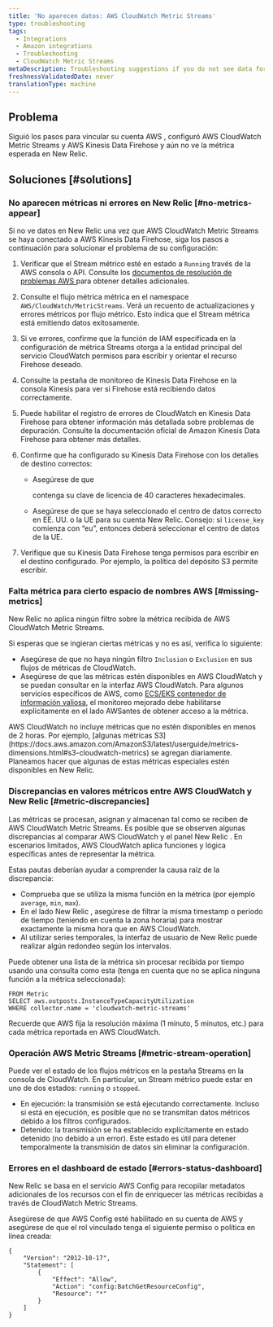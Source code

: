 ```yaml
---
title: 'No aparecen datos: AWS CloudWatch Metric Streams'
type: troubleshooting
tags:
  - Integrations
  - Amazon integrations
  - Troubleshooting
  - CloudWatch Metric Streams
metaDescription: Troubleshooting suggestions if you do not see data for your AWS CloudWatch Metric Streams integration in the New Relic infrastructure UI.
freshnessValidatedDate: never
translationType: machine
---
```


## Problema

Siguió los pasos para vincular su cuenta AWS , configuró AWS CloudWatch Metric Streams y AWS Kinesis Data Firehose y aún no ve la métrica esperada en New Relic.

## Soluciones [#solutions]

### No aparecen métricas ni errores en New Relic [#no-metrics-appear]

Si no ve datos en New Relic una vez que AWS CloudWatch Metric Streams se haya conectado a AWS Kinesis Data Firehose, siga los pasos a continuación para solucionar el problema de su configuración:

1. Verificar que el Stream métrico esté en estado a `Running` través de la AWS consola o API. Consulte los [documentos de resolución de problemas AWS ](https://docs.aws.amazon.com/AmazonCloudWatch/latest/monitoring/CloudWatch-metric-streams-troubleshoot.html)para obtener detalles adicionales.

2. Consulte el flujo métrica métrica en el namespace `AWS/CloudWatch/MetricStreams`. Verá un recuento de actualizaciones y errores métricos por flujo métrico. Esto indica que el Stream métrica está emitiendo datos exitosamente.

3. Si ve errores, confirme que la función de IAM especificada en la configuración de métrica Streams otorga a la entidad principal del servicio CloudWatch permisos para escribir y orientar el recurso Firehose deseado.

4. Consulte la pestaña de monitoreo de Kinesis Data Firehose en la consola Kinesis para ver si Firehose está recibiendo datos correctamente.

5. Puede habilitar el registro de errores de CloudWatch en Kinesis Data Firehose para obtener información más detallada sobre problemas de depuración. Consulte la documentación oficial de Amazon Kinesis Data Firehose para obtener más detalles.

6. Confirme que ha configurado su Kinesis Data Firehose con los detalles de destino correctos:

   * Asegúrese de que

     <InlinePopover type="licenseKey"/>

     contenga su clave de licencia de 40 caracteres hexadecimales.

   * Asegúrese de que se haya seleccionado el centro de datos correcto en EE. UU. o la UE para su cuenta New Relic. Consejo: si `license_key` comienza con “eu”, entonces deberá seleccionar el centro de datos de la UE.

7. Verifique que su Kinesis Data Firehose tenga permisos para escribir en el destino configurado. Por ejemplo, la política del depósito S3 permite escribir.

### Falta métrica para cierto espacio de nombres AWS [#missing-metrics]

New Relic no aplica ningún filtro sobre la métrica recibida de AWS CloudWatch Metric Streams.

Si esperas que se ingieran ciertas métricas y no es así, verifica lo siguiente:

* Asegúrese de que no haya ningún filtro `Inclusion` o `Exclusion` en sus flujos de métricas de CloudWatch.
* Asegúrese de que las métricas estén disponibles en AWS CloudWatch y se puedan consultar en la interfaz AWS CloudWatch. Para algunos servicios específicos de AWS, como [ECS/EKS contenedor de información valiosa](https://docs.aws.amazon.com/AmazonCloudWatch/latest/monitoring/deploy-container-insights.html), el monitoreo mejorado debe habilitarse explícitamente en el lado AWSantes de obtener acceso a la métrica.

<Callout variant="important">
  AWS CloudWatch no incluye métricas que no estén disponibles en menos de 2 horas. Por ejemplo, [algunas métricas S3](https://docs.aws.amazon.com/AmazonS3/latest/userguide/metrics-dimensions.html#s3-cloudwatch-metrics) se agregan diariamente. Planeamos hacer que algunas de estas métricas especiales estén disponibles en New Relic.
</Callout>

### Discrepancias en valores métricos entre AWS CloudWatch y New Relic [#metric-discrepancies]

Las métricas se procesan, asignan y almacenan tal como se reciben de AWS CloudWatch Metric Streams. Es posible que se observen algunas discrepancias al comparar AWS CloudWatch y el panel New Relic . En escenarios limitados, AWS CloudWatch aplica funciones y lógica específicas antes de representar la métrica.

Estas pautas deberían ayudar a comprender la causa raíz de la discrepancia:

* Comprueba que se utiliza la misma función en la métrica (por ejemplo `average`, `min`, `max`).
* En el lado New Relic , asegúrese de filtrar la misma timestamp o período de tiempo (teniendo en cuenta la zona horaria) para mostrar exactamente la misma hora que en AWS CloudWatch.
* Al utilizar series temporales, la interfaz de usuario de New Relic puede realizar algún redondeo según los intervalos.

Puede obtener una lista de la métrica sin procesar recibida por tiempo usando una consulta como esta (tenga en cuenta que no se aplica ninguna función a la métrica seleccionada):

```
FROM Metric 
SELECT aws.outposts.InstanceTypeCapacityUtilization
WHERE collector.name = 'cloudwatch-metric-streams'
```

Recuerde que AWS fija la resolución máxima (1 minuto, 5 minutos, etc.) para cada métrica reportada en AWS CloudWatch.

### Operación AWS Metric Streams [#metric-stream-operation]

Puede ver el estado de los flujos métricos en la pestaña Streams en la consola de CloudWatch. En particular, un Stream métrico puede estar en uno de dos estados: `running` o `stopped`.

* En ejecución: la transmisión se está ejecutando correctamente. Incluso si está en ejecución, es posible que no se transmitan datos métricos debido a los filtros configurados.
* Detenido: la transmisión se ha establecido explícitamente en estado detenido (no debido a un error). Este estado es útil para detener temporalmente la transmisión de datos sin eliminar la configuración.

### Errores en el dashboard de estado [#errors-status-dashboard]

New Relic se basa en el servicio AWS Config para recopilar metadatos adicionales de los recursos con el fin de enriquecer las métricas recibidas a través de CloudWatch Metric Streams.

Asegúrese de que AWS Config esté habilitado en su cuenta de AWS y asegúrese de que el rol vinculado tenga el siguiente permiso o política en línea creada:

```
{
    "Version": "2012-10-17",
    "Statement": [
        {
            "Effect": "Allow",
            "Action": "config:BatchGetResourceConfig",
            "Resource": "*"
        }
    ]
}
```
